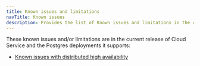 ```yaml
---
title: Known issues and limitations
navTitle: Known issues
description: Provides the list of Known issues and limitations in the current release of Cloud Service.
---
```


These known issues and/or limitations are in the current release of Cloud Service and the Postgres deployments it supports:

* [Known issues with distributed high availability](known_issues_pgd)